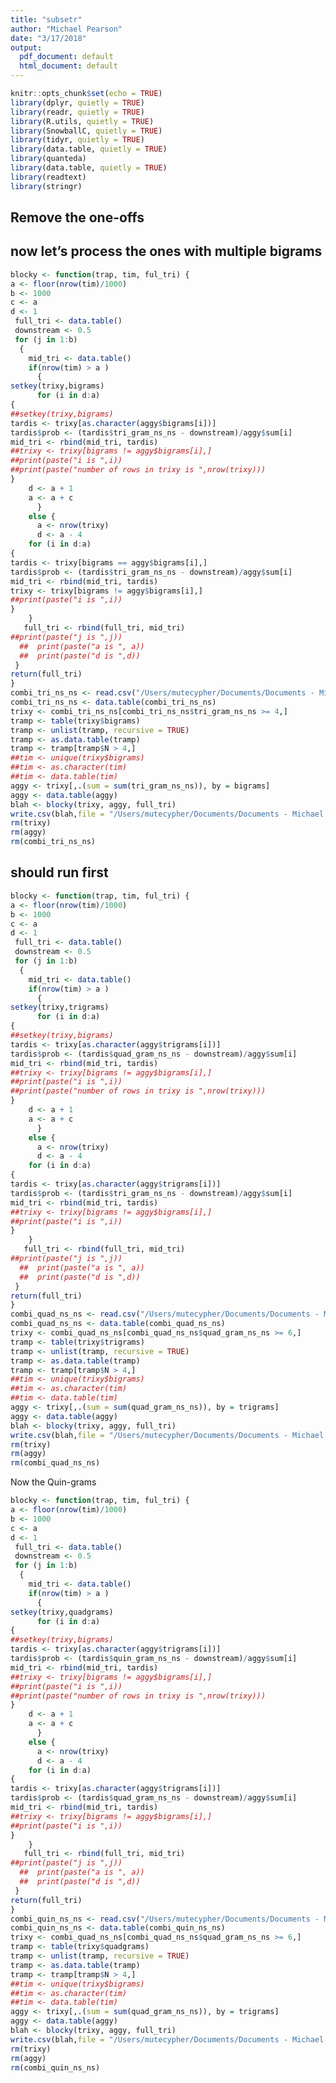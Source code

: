 ```yaml
---
title: "subsetr"
author: "Michael Pearson"
date: "3/17/2018"
output:
  pdf_document: default
  html_document: default
---
```


```r
knitr::opts_chunk$set(echo = TRUE)
library(dplyr, quietly = TRUE)
library(readr, quietly = TRUE)
library(R.utils, quietly = TRUE)
library(SnowballC, quietly = TRUE)
library(tidyr, quietly = TRUE)
library(data.table, quietly = TRUE)
library(quanteda)
library(data.table, quietly = TRUE)
library(readtext)
library(stringr)
```

## Remove the one-offs


## now let's process the ones with multiple bigrams

``` r
blocky <- function(trap, tim, ful_tri) {
a <- floor(nrow(tim)/1000)
b <- 1000
c <- a
d <- 1
 full_tri <- data.table()
 downstream <- 0.5
 for (j in 1:b)
  {
    mid_tri <- data.table()
    if(nrow(tim) > a )
      {
setkey(trixy,bigrams)
      for (i in d:a)
{ 
##setkey(trixy,bigrams)
tardis <- trixy[as.character(aggy$bigrams[i])]
tardis$prob <- (tardis$tri_gram_ns_ns - downstream)/aggy$sum[i]
mid_tri <- rbind(mid_tri, tardis)
##trixy <- trixy[bigrams != aggy$bigrams[i],]
##print(paste("i is ",i))
##print(paste("number of rows in trixy is ",nrow(trixy)))
}
    d <- a + 1
    a <- a + c    
      }
    else {
      a <- nrow(trixy)
      d <- a - 4
    for (i in d:a)
{ 
tardis <- trixy[bigrams == aggy$bigrams[i],]
tardis$prob <- (tardis$tri_gram_ns_ns - downstream)/aggy$sum[i]
mid_tri <- rbind(mid_tri, tardis)
trixy <- trixy[bigrams != aggy$bigrams[i],]
##print(paste("i is ",i))
}  
    }
   full_tri <- rbind(full_tri, mid_tri)
##print(paste("j is ",j))
  ##  print(paste("a is ", a))
  ##  print(paste("d is ",d))
 }
return(full_tri)
}
combi_tri_ns_ns <- read.csv("/Users/mutecypher/Documents/Documents - Michael’s iMac/Coursera/Capstone Project/20sample/combi_tri_ns_ns.csv", colClasses = c("NULL", NA, NA, NA) )
combi_tri_ns_ns <- data.table(combi_tri_ns_ns)
trixy <- combi_tri_ns_ns[combi_tri_ns_ns$tri_gram_ns_ns >= 4,]
tramp <- table(trixy$bigrams)
tramp <- unlist(tramp, recursive = TRUE)
tramp <- as.data.table(tramp)
tramp <- tramp[tramp$N > 4,]
##tim <- unique(trixy$bigrams)
##tim <- as.character(tim)
##tim <- data.table(tim)
aggy <- trixy[,.(sum = sum(tri_gram_ns_ns)), by = bigrams]
aggy <- data.table(aggy)
blah <- blocky(trixy, aggy, full_tri)
write.csv(blah,file = "/Users/mutecypher/Documents/Documents - Michael’s iMac/Coursera/Capstone Project/20sample/nosingles_stri_ns_ns.csv" )
rm(trixy)
rm(aggy)
rm(combi_tri_ns_ns)
```

## should run first


``` r
blocky <- function(trap, tim, ful_tri) {
a <- floor(nrow(tim)/1000)
b <- 1000
c <- a
d <- 1
 full_tri <- data.table()
 downstream <- 0.5
 for (j in 1:b)
  {
    mid_tri <- data.table()
    if(nrow(tim) > a )
      {
setkey(trixy,trigrams)
      for (i in d:a)
{ 
##setkey(trixy,bigrams)
tardis <- trixy[as.character(aggy$trigrams[i])]
tardis$prob <- (tardis$quad_gram_ns_ns - downstream)/aggy$sum[i]
mid_tri <- rbind(mid_tri, tardis)
##trixy <- trixy[bigrams != aggy$bigrams[i],]
##print(paste("i is ",i))
##print(paste("number of rows in trixy is ",nrow(trixy)))
}
    d <- a + 1
    a <- a + c    
      }
    else {
      a <- nrow(trixy)
      d <- a - 4
    for (i in d:a)
{ 
tardis <- trixy[as.character(aggy$trigrams[i])]
tardis$prob <- (tardis$tri_gram_ns_ns - downstream)/aggy$sum[i]
mid_tri <- rbind(mid_tri, tardis)
##trixy <- trixy[bigrams != aggy$bigrams[i],]
##print(paste("i is ",i))
}  
    }
   full_tri <- rbind(full_tri, mid_tri)
##print(paste("j is ",j))
  ##  print(paste("a is ", a))
  ##  print(paste("d is ",d))
 }
return(full_tri)
}
combi_quad_ns_ns <- read.csv("/Users/mutecypher/Documents/Documents - Michael’s iMac/Coursera/Capstone Project/20sample/combi_quad_ns_ns.csv", colClasses = c("NULL", NA, NA, NA) )
combi_quad_ns_ns <- data.table(combi_quad_ns_ns)
trixy <- combi_quad_ns_ns[combi_quad_ns_ns$quad_gram_ns_ns >= 6,]
tramp <- table(trixy$trigrams)
tramp <- unlist(tramp, recursive = TRUE)
tramp <- as.data.table(tramp)
tramp <- tramp[tramp$N > 4,]
##tim <- unique(trixy$bigrams)
##tim <- as.character(tim)
##tim <- data.table(tim)
aggy <- trixy[,.(sum = sum(quad_gram_ns_ns)), by = trigrams]
aggy <- data.table(aggy)
blah <- blocky(trixy, aggy, full_tri)
write.csv(blah,file = "/Users/mutecypher/Documents/Documents - Michael’s iMac/Coursera/Capstone Project/20sample/nosingles_stri_ns_ns.csv" )
rm(trixy)
rm(aggy)
rm(combi_quad_ns_ns)
```
Now the Quin-grams

```r
blocky <- function(trap, tim, ful_tri) {
a <- floor(nrow(tim)/1000)
b <- 1000
c <- a
d <- 1
 full_tri <- data.table()
 downstream <- 0.5
 for (j in 1:b)
  {
    mid_tri <- data.table()
    if(nrow(tim) > a )
      {
setkey(trixy,quadgrams)
      for (i in d:a)
{ 
##setkey(trixy,bigrams)
tardis <- trixy[as.character(aggy$trigrams[i])]
tardis$prob <- (tardis$quin_gram_ns_ns - downstream)/aggy$sum[i]
mid_tri <- rbind(mid_tri, tardis)
##trixy <- trixy[bigrams != aggy$bigrams[i],]
##print(paste("i is ",i))
##print(paste("number of rows in trixy is ",nrow(trixy)))
}
    d <- a + 1
    a <- a + c    
      }
    else {
      a <- nrow(trixy)
      d <- a - 4
    for (i in d:a)
{ 
tardis <- trixy[as.character(aggy$trigrams[i])]
tardis$prob <- (tardis$quad_gram_ns_ns - downstream)/aggy$sum[i]
mid_tri <- rbind(mid_tri, tardis)
##trixy <- trixy[bigrams != aggy$bigrams[i],]
##print(paste("i is ",i))
}  
    }
   full_tri <- rbind(full_tri, mid_tri)
##print(paste("j is ",j))
  ##  print(paste("a is ", a))
  ##  print(paste("d is ",d))
 }
return(full_tri)
}
combi_quin_ns_ns <- read.csv("/Users/mutecypher/Documents/Documents - Michael’s iMac/Coursera/Capstone Project/20sample/combi_quin_ns_ns.csv", colClasses = c("NULL", NA, NA, NA) )
combi_quin_ns_ns <- data.table(combi_quin_ns_ns)
trixy <- combi_quad_ns_ns[combi_quad_ns_ns$quad_gram_ns_ns >= 6,]
tramp <- table(trixy$quadgrams)
tramp <- unlist(tramp, recursive = TRUE)
tramp <- as.data.table(tramp)
tramp <- tramp[tramp$N > 4,]
##tim <- unique(trixy$bigrams)
##tim <- as.character(tim)
##tim <- data.table(tim)
aggy <- trixy[,.(sum = sum(quad_gram_ns_ns)), by = trigrams]
aggy <- data.table(aggy)
blah <- blocky(trixy, aggy, full_tri)
write.csv(blah,file = "/Users/mutecypher/Documents/Documents - Michael’s iMac/Coursera/Capstone Project/20sample/nosingles_stri_ns_ns.csv" )
rm(trixy)
rm(aggy)
rm(combi_quin_ns_ns)
```

